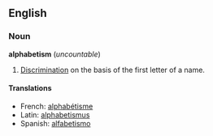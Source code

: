 ==English==
===Noun===
'''alphabetism''' (''uncountable'')

#[[Discrimination]] on the basis of the first letter of a name.

====Translations====
*French: [[alphabétisme]]
*Latin: [[alphabetismus]]
*Spanish: [[alfabetismo]]